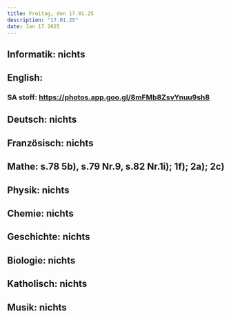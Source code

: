 ```yaml
---
title: Freitag, den 17.01.25
description: "17.01.25"
date: Jan 17 2025
---
```


## Informatik: nichts
## English: 
###   SA stoff: https://photos.app.goo.gl/8mFMb8ZsvYnuu9sh8
## Deutsch: nichts
## Französisch: nichts
## Mathe: s.78 5b), s.79 Nr.9, s.82 Nr.1i); 1f); 2a); 2c)
## Physik: nichts
## Chemie: nichts
## Geschichte: nichts
## Biologie: nichts
## Katholisch: nichts
## Musik: nichts